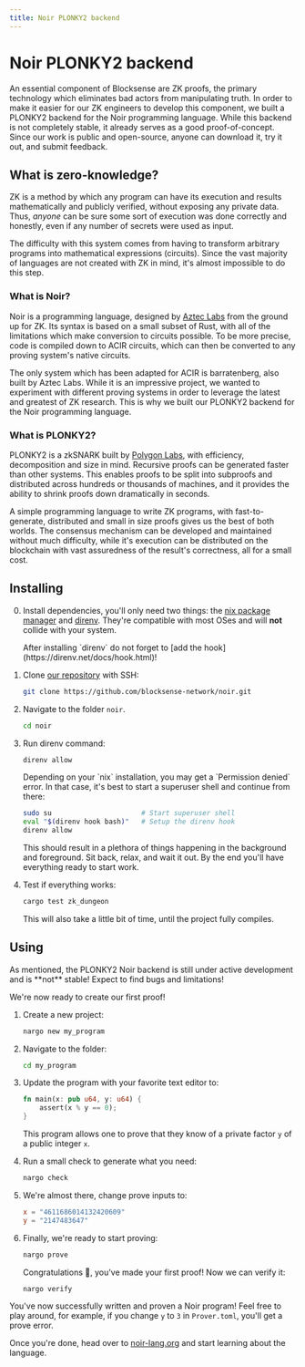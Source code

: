 ```yaml
---
title: Noir PLONKY2 backend
---
```


# Noir PLONKY2 backend

An essential component of Blocksense are ZK proofs, the primary technology which eliminates bad actors from manipulating truth. In order to make it easier for our ZK engineers to develop this component, we built a PLONKY2 backend for the Noir programming language. While this backend is not completely stable, it already serves as a good proof-of-concept. Since our work is public and open-source, anyone can download it, try it out, and submit feedback.

## What is zero-knowledge?

ZK is a method by which any program can have its execution and results mathematically and publicly verified, without exposing any private data. Thus, *anyone* can be sure some sort of execution was done correctly and honestly, even if any number of secrets were used as input.

The difficulty with this system comes from having to transform arbitrary programs into mathematical expressions (circuits). Since the vast majority of languages are not created with ZK in mind, it's almost impossible to do this step.

### What is Noir?

Noir is a programming language, designed by [Aztec Labs](https://aztec.network/) from the ground up for ZK. Its syntax is based on a small subset of Rust, with all of the limitations which make conversion to circuits possible. To be more precise, code is compiled down to ACIR circuits, which can then be converted to any proving system's native circuits.

The only system which has been adapted for ACIR is barratenberg, also built by Aztec Labs. While it is an impressive project, we wanted to experiment with different proving systems in order to leverage the latest and greatest of ZK research. This is why we built our PLONKY2 backend for the Noir programming language.

### What is PLONKY2?

PLONKY2 is a zkSNARK built by [Polygon Labs](https://polygon.technology/), with efficiency, decomposition and size in mind. Recursive proofs can be generated faster than other systems. This enables proofs to be split into subproofs and distributed across hundreds or thousands of machines, and it provides the ability to shrink proofs down dramatically in seconds.

A simple programming language to write ZK programs, with fast-to-generate, distributed and small in size proofs gives us the best of both worlds. The consensus mechanism can be developed and maintained without much difficulty, while it's execution can be distributed on the blockchain with vast assuredness of the result's correctness, all for a small cost.

## Installing

0. Install dependencies, you'll only need two things: the [nix package manager](https://nixos.org/download/) and [direnv](https://direnv.net/docs/installation.html). They're compatible with most OSes and will **not** collide with your system.

    <Callout type="warning" emoji="⚠️">
      After installing `direnv` do not forget to [add the hook](https://direnv.net/docs/hook.html)!
    </Callout>

1. Clone [our repository](https://github.com/blocksense-network/noir/) with SSH:

    ```bash copy
    git clone https://github.com/blocksense-network/noir.git
    ```

2. Navigate to the folder `noir`.

    ```bash copy
    cd noir
    ```

3. Run direnv command:

    ```bash copy
    direnv allow
    ```

    <Callout type="warning" emoji="⚠️">
      Depending on your `nix` installation, you may get a `Permission denied` error. In that case, it's best to start a superuser shell and continue from there:

      ```bash
      sudo su                      # Start superuser shell
      eval "$(direnv hook bash)"   # Setup the direnv hook
      direnv allow
      ```
    </Callout>

    This should result in a plethora of things happening in the background and foreground. Sit back, relax, and wait it out. By the end you'll have everything ready to start work.

4. Test if everything works:

    ```bash copy
    cargo test zk_dungeon
    ```

    This will also take a little bit of time, until the project fully compiles.

## Using

<Callout type="error" emoji="🚫">
  As mentioned, the PLONKY2 Noir backend is still under active development and is **not** stable! Expect to find bugs and limitations!
</Callout>

We're now ready to create our first proof!

1. Create a new project:

    ```bash copy
    nargo new my_program
    ```

2. Navigate to the folder:

    ```bash copy
    cd my_program
    ```

3. Update the program with your favorite text editor to:

    ```rust copy filename="src/main.nr"
    fn main(x: pub u64, y: u64) {
        assert(x % y == 0);
    }
    ```

    This program allows one to prove that they know of a private factor `y` of a public integer `x`.

4. Run a small check to generate what you need:

    ```bash copy
    nargo check
    ```

5. We're almost there, change prove inputs to:

    ```toml copy filename="Prover.toml"
    x = "4611686014132420609"
    y = "2147483647"
    ```

6. Finally, we're ready to start proving:

    ```bash copy
    nargo prove
    ```

    Congratulations 🎉, you've made your first proof! Now we can verify it:

    ```bash copy
    nargo verify
    ```

You've now successfully written and proven a Noir program! Feel free to play around, for example, if you change `y` to `3` in `Prover.toml`, you'll get a prove error.

Once you're done, head over to [noir-lang.org](https://noir-lang.org/) and start learning about the language.
